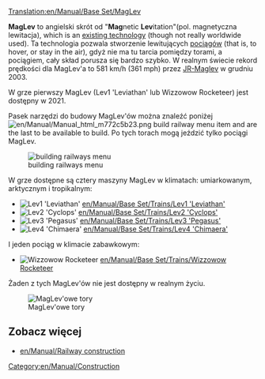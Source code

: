 [[Translation:en/Manual/Base Set/MagLev]]
{{en/Manual/Base Set/Types of railways}}

'''MagLev''' to angielski skrót od "'''Mag'''netic '''Lev'''itation"(pol. magnetyczna lewitacja), which is an [http://en.wikipedia.org/wiki/Maglev existing technology] (though not really worldwide used). Ta technologia pozwala stworzenie lewitujących [http://wiki.openttd.org/Pociągi/Pl pociągów] (that is, to hover, or stay in the air), gdyż nie ma tu tarcia pomiędzy torami, a pociągiem, cały skład porusza się bardzo szybko. W realnym świecie rekord prędkości dla MagLev'a to 581 km/h (361 mph) przez [http://en.wikipedia.org/wiki/JR–Maglev JR-Maglev] w grudniu 2003.

W grze pierwszy MagLev (Lev1 'Leviathan' lub Wizzowow Rocketeer) jest dostępny w 2021.

Pasek narzędzi do budowy MagLev'ów można znaleźć poniżej [[File:en/Manual/Manual html m772c5b23.png]] build railway menu item and are the last to be available to build. Po tych torach mogą jeździć tylko pociągi MagLev.

[[File:en/Manual/Openttd-rail1.png|none|building railways menu]]

W grze dostępne są cztery maszyny MagLev w klimatach: umiarkowanym, arktycznym i tropikalnym:
*[[File:en/Manual/Base Set/Trains/Lev1leviathan.png|Lev1 'Leviathan']] [[en/Manual/Base Set/Trains/Lev1 'Leviathan']]
*[[File:en/Manual/Base Set/Trains/Lev2cyclops.png|Lev2 'Cyclops']] [[en/Manual/Base Set/Trains/Lev2 'Cyclops']]
*[[File:en/Manual/Base Set/Trains/Lev3pegasus.png|Lev3 'Pegasus']] [[en/Manual/Base Set/Trains/Lev3 'Pegasus']]
*[[File:en/Manual/Base Set/Trains/Lev4chimaerarhead.png|Lev4 'Chimaera']] [[en/Manual/Base Set/Trains/Lev4 'Chimaera']]
I jeden pociąg w klimacie zabawkowym:
*[[File:en/Manual/Base Set/Trains/Wizzowowrocketeer.png|Wizzowow Rocketeer]] [[en/Manual/Base Set/Trains/Wizzowow Rocketeer]]

Żaden z tych MagLev'ów nie jest dostępny w realnym życiu.

[[File:en/Manual/Base Set/MaglevTemp.png|none|frame|MagLev'owe tory]]

==Zobacz więcej==
*[[en/Manual/Railway construction]]

[[Category:en/Manual/Construction]]